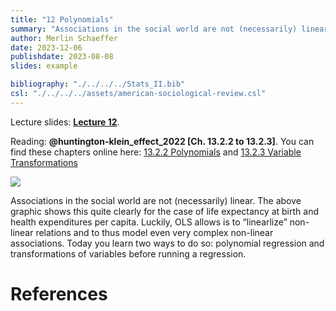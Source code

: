```yaml
---
title: "12 Polynomials"
summary: "Associations in the social world are not (necessarily) linear. Today you learn two ways to do so: polynomial regression and transformations of variables before running a regression."
author: Merlin Schaeffer
date: 2023-12-06
publishdate: 2023-08-08
slides: example

bibliography: "./../../../Stats_II.bib"
csl: "./../../../assets/american-sociological-review.csl"
---
```


Lecture slides: [**Lecture 12**](/Lectures/12-Polynomials/12-Polys.html).

Reading: **@huntington-klein_effect_2022[Ch. 13.2.2 to 13.2.3]**. You can find these chapters online here:  [13.2.2 Polynomials](https://theeffectbook.net/ch-StatisticalAdjustment.html#polynomials) and [13.2.3 Variable Transformations](https://theeffectbook.net/ch-StatisticalAdjustment.html#variable-transformations)

![](/Lectures/12-Polynomials/12-Polys_files/figure-html/LifeExp4-1.png)

Associations in the social world are not (necessarily) linear. The above graphic shows this quite clearly for the case of life expectancy at birth and health expenditures per capita. Luckily, OLS allows is to "linearlize" non-linear relations and to thus model even very complex non-linear associations. Today you learn two ways to do so: polynomial regression and transformations of variables before running a regression. 


# References

